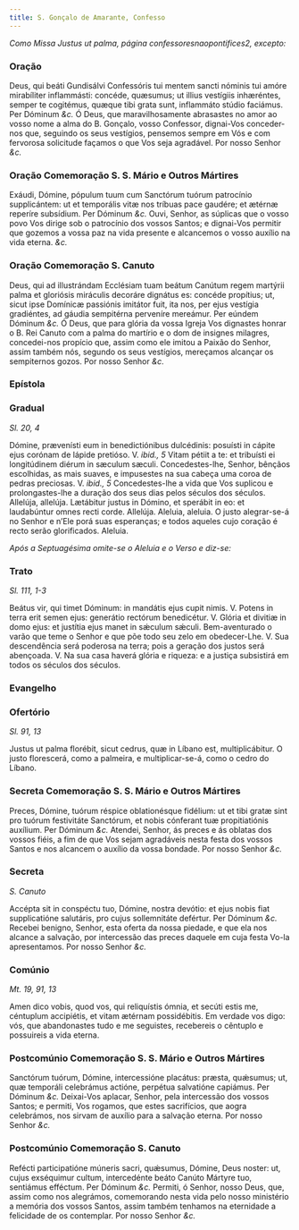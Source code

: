 ```yaml
---
title: S. Gonçalo de Amarante, Confesso
---
```


<em>Como Missa Justus ut palma, página confessoresnaopontifices2, excepto:</em>

### Oração

<div class="grid grid-cols-2 gap-5">
  <span class="text-justify">
    Deus, qui beáti Gundisálvi Confessóris tui mentem sancti nóminis tui amóre
    mirabíliter inflammásti: concéde, quæsumus; ut illius vestígiis inhæréntes,
    semper te cogitémus, quæque tibi grata sunt, inflammáto stúdio faciámus. Per
    Dóminum <em>&c.</em>
  </span>
  <span class="text-justify">
    Ó Deus, que maravilhosamente abrasastes no amor ao vosso nome a alma do B.
    Gonçalo, vosso Confessor, dignai-Vos conceder-nos que, seguindo os seus
    vestígios, pensemos sempre em Vós e com fervorosa solicitude façamos o que
    Vos seja agradável. Por nosso Senhor <em>&c.</em>
  </span>
</div>

### Oração Comemoração S. S. Mário e Outros Mártires

<div class="grid grid-cols-2 gap-5">
  <span class="text-justify">
    Exáudi, Dómine, pópulum tuum cum Sanctórum tuórum patrocínio supplicántem:
    ut et temporális vitæ nos tríbuas pace gaudére; et ætérnæ reperíre
    subsídium. Per Dóminum <em>&c.</em>
  </span>
  <span class="text-justify">
    Ouvi, Senhor, as súplicas que o vosso povo Vos dirige sob o patrocínio dos
    vossos Santos; e dignai-Vos permitir que gozemos a vossa paz na vida
    presente e alcancemos o vosso auxílio na vida eterna. <em>&c.</em>
  </span>
</div>

### Oração Comemoração S. Canuto

<div class="grid grid-cols-2 gap-5">
  <span class="text-justify">
    Deus, qui ad illustrándam Ecclésiam tuam beátum Canútum regem martýrii palma
    et gloriósis miráculis decoráre dignátus es: concéde propítius; ut, sicut
    ipse Domínicæ passiónis imitátor fuit, ita nos, per ejus vestígia
    gradiéntes, ad gáudia sempitérna perveníre mereámur. Per eúndem Dóminum
    <em>&c.</em>
  </span>
  <span class="text-justify">
    Ó Deus, que para glória da vossa Igreja Vos dignastes honrar o B. Rei Canuto
    com a palma do martírio e o dom de insignes milagres, concedei-nos propício
    que, assim como ele imitou a Paixão do Senhor, assim também nós, segundo os
    seus vestígios, mereçamos alcançar os sempiternos gozos. Por nosso Senhor
    <em>&c.</em>
  </span>
</div>

### Epístola


<LinkCard
  title="Epístola S. Paulo, 1.º Eremita"
  href="/missal/santos/01-15-01#epístola"
/>

### Gradual

_Sl. 20, 4_

<div class="grid grid-cols-2 gap-5">
  <span class="text-justify">
    Dómine, prævenísti eum in benedictiónibus dulcédinis: posuísti in cápite
    ejus corónam de lápide pretióso. V. <em>ibid., 5</em> Vitam pétiit a te: et
    tribuísti ei longitúdinem diérum in sæculum sæculi.
  </span>
  <span class="text-justify">
    Concedestes-lhe, Senhor, bênçãos escolhidas, as mais suaves, e impusestes na
    sua cabeça uma coroa de pedras preciosas. V. <em>ibid., 5</em>
    Concedestes-lhe a vida que Vos suplicou e prolongastes-lhe a duração dos seus
    dias pelos séculos dos séculos.
  </span>
  <span class="text-justify">
    Allelúja, allelúja. Lætábitur justus in Dómino, et sperábit in eo: et
    laudabúntur omnes recti corde. Allelúja.
  </span>
  <span class="text-justify">
    Aleluia, aleluia. O justo alegrar-se-á no Senhor e n’Ele porá suas
    esperanças; e todos aqueles cujo coração é recto serão glorificados.
    Aleluia.
  </span>
</div>

<em>Após a Septuagésima omite-se o Aleluia e o Verso e diz-se:</em>

### Trato

_Sl. 111, 1-3_

<div class="grid grid-cols-2 gap-5">
  <span class="text-justify">
    Beátus vir, qui timet Dóminum: in mandátis ejus cupit nimis. V. Potens in
    terra erit semen ejus: generátio rectórum benedicétur. V. Glória et divitiæ
    in domo ejus: et justítia ejus manet in sǽculum sǽculi.
  </span>
  <span class="text-justify">
    Bem-aventurado o varão que teme o Senhor e que põe todo seu zelo em
    obedecer-Lhe. V. Sua descendência será poderosa na terra; pois a geração dos
    justos será abençoada. V. Na sua casa haverá glória e riqueza: e a justiça
    subsistirá em todos os séculos dos séculos.
  </span>
</div>

### Evangelho


<LinkCard
  href="/missal/santos/01-15-1#evangelho"
  title="S. Paulo, 1.º Eremita, Conf."
/>

### Ofertório

_Sl. 91, 13_

<div class="grid grid-cols-2 gap-5">
  <span class="text-justify">
    Justus ut palma florébit, sicut cedrus, quæ in Líbano est, multiplicábitur.
  </span>
  <span class="text-justify">
    O justo florescerá, como a palmeira, e multiplicar-se-á, como o cedro do
    Líbano.
  </span>
</div>

### Secreta Comemoração S. S. Mário e Outros Mártires

<div class="grid grid-cols-2 gap-5">
  <span class="text-justify">
    Preces, Dómine, tuórum réspice oblationésque fidélium: ut et tibi gratæ sint
    pro tuórum festivitáte Sanctórum, et nobis cónferant tuæ propitiatiónis
    auxílium. Per Dóminum <em>&c.</em>
  </span>
  <span class="text-justify">
    Atendei, Senhor, ás preces e ás oblatas dos vossos fiéis, a fim de que Vos
    sejam agradáveis nesta festa dos vossos Santos e nos alcancem o auxílio da
    vossa bondade. Por nosso Senhor <em>&c.</em>
  </span>
</div>

### Secreta

_S. Canuto_

<div class="grid grid-cols-2 gap-5">
  <span class="text-justify">
    Accépta sit in conspéctu tuo, Dómine, nostra devótio: et ejus nobis fiat
    supplicatióne salutáris, pro cujus sollemnitáte defértur. Per Dóminum
    <em>&c.</em>
  </span>
  <span class="text-justify">
    Recebei benigno, Senhor, esta oferta da nossa piedade, e que ela nos alcance
    a salvação, por intercessão das preces daquele em cuja festa Vo-la
    apresentamos. Por nosso Senhor <em>&c.</em>
  </span>
</div>

### Comúnio

_Mt. 19, 91, 13_

<div class="grid grid-cols-2 gap-5">
  <span class="text-justify">
    Amen dico vobis, quod vos, qui reliquístis ómnia, et secúti estis me,
    céntuplum accipiétis, et vitam ætérnam possidébitis.
  </span>
  <span class="text-justify">
    Em verdade vos digo: vós, que abandonastes tudo e me seguistes, recebereis o
    cêntuplo e possuireis a vida eterna.
  </span>
</div>

### Postcomúnio Comemoração S. S. Mário e Outros Mártires

<div class="grid grid-cols-2 gap-5">
  <span class="text-justify">
    Sanctórum tuórum, Dómine, intercessióne placátus: præsta, quǽsumus; ut, quæ
    temporáli celebrámus actióne, perpétua salvatióne capiámus. Per Dóminum
    <em>&c.</em>
  </span>
  <span class="text-justify">
    Deixai-Vos aplacar, Senhor, pela intercessão dos vossos Santos; e permiti,
    Vos rogamos, que estes sacrifícios, que aogra celebrámos, nos sirvam de
    auxílio para a salvação eterna. Por nosso Senhor <em>&c.</em>
  </span>
</div>

### Postcomúnio Comemoração S. Canuto

<div class="grid grid-cols-2 gap-5">
  <span class="text-justify">
    Refécti participatióne múneris sacri, quǽsumus, Dómine, Deus noster: ut,
    cujus exséquimur cultum, intercedénte beáto Canúto Mártyre tuo, sentiámus
    efféctum. Per Dóminum <em>&c.</em>
  </span>
  <span class="text-justify">
    Permiti, ó Senhor, nosso Deus, que, assim como nos alegrámos, comemorando
    nesta vida pelo nosso ministério a memória dos vossos Santos, assim também
    tenhamos na eternidade a felicidade de os contemplar. Por nosso Senhor
    <em>&c.</em>
  </span>
</div>

